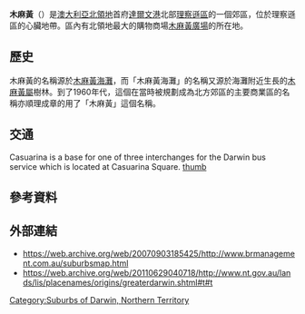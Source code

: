 {{Infobox Australian place 
| type = suburb
| name     = 木麻黃<br />Casuarina
| city     = [[达尔文_(澳大利亚)|达尔文]]
| state    = nt
| image    = Darwin_2646.jpg
| caption  = A walk at Casuarina Beach
| lga      = [[City_of_Darwin|City of Darwin]]
| postcode = 0810
| est      = 
| pop      = 6,590 <ref name="ABS">{{Census 2006 AUS | id = SED70008 | name = Casuarina (State Electoral Division) | quick = on | accessdate = 6 August 2010}}</ref>
| area     = 
| stategov = [[Electoral_division_of_Casuarina|Casuarina]]
| fedgov   = [[Division_of_Solomon|Solomon]]
| near-nw  = [[Brinkin,_Northern_Territory|Brinkin]]
| near-n   = [[Nakara,_Northern_Territory|Nakara]]
| near-ne  = [[Wanguri,_Northern_Territory|Wanguri]]
| near-w   = ''[[Timor_Sea|Timor Sea]]''
| near-e   = [[Wanguri,_Northern_Territory|Wanguri]]
| near-sw  = [[Alawa,_Northern_Territory|Alawa]]
| near-s   = [[Alawa,_Northern_Territory|Alawa]]
| near-se  = [[Wagaman,_Northern_Territory|Wagaman]]
| dist1    = 14
| location1= [[Darwin,_Northern_Territory|Darwin]]
}}
'''木麻黃'''（{{lang-en|'''Casuarina'''}}）是[[澳大利亞|澳大利亞]][[北領地|北領地]]首府[[達爾文港|達爾文港]]北部[[理察遜區|理察遜區]]的一個郊區，位於理察遜區的心臟地帶。區內有北領地最大的購物商場[[木麻黃廣場|木麻黃廣場]]的所在地。

==歷史==
木麻黃的名稱源於[[木麻黃海灘|木麻黃海灘]]，而「木麻黃海灘」的名稱又源於海灘附近生長的[[木麻黃屬|木麻黃屬]]樹林。到了1960年代，這個在當時被規劃成為北方郊區的主要商業區的名稱亦順理成章的用了「木麻黃」這個名稱。

==交通==
Casuarina is a base for one of three interchanges for the Darwin bus service which is located at Casuarina Square. [[image:Casuarina-interchange.jpg|thumb]]

==參考資料==
{{reflist}}

==外部連結==
*https://web.archive.org/web/20070903185425/http://www.brmanagement.com.au/suburbsmap.html
*https://web.archive.org/web/20110629040718/http://www.nt.gov.au/lands/lis/placenames/origins/greaterdarwin.shtml#t#t

{{City of Darwin suburbs}}

{{coord|display=title|12|22.4|S|130|52.9|E|region:AU-NT_type:city}}

[[Category:Suburbs_of_Darwin,_Northern_Territory|Category:Suburbs of Darwin, Northern Territory]]


{{NorthernTerritory-geo-stub}}
